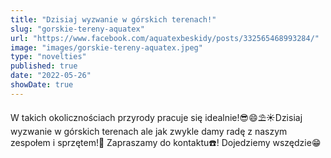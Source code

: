 ```yaml
---
title: "Dzisiaj wyzwanie w górskich terenach!"
slug: "gorskie-tereny-aquatex"
url: "https://www.facebook.com/aquatexbeskidy/posts/332565468993284/"
image: "images/gorskie-tereny-aquatex.jpeg"
type: "novelties"
published: true
date: "2022-05-26"
showDate: true
---
```


W takich okolicznościach przyrody pracuje się idealnie!😎😄⛱☀️Dzisiaj wyzwanie w górskich terenach ale jak zwykle damy radę z naszym zespołem i sprzętem!💪
Zapraszamy do kontaktu☎️! Dojedziemy wszędzie😁
